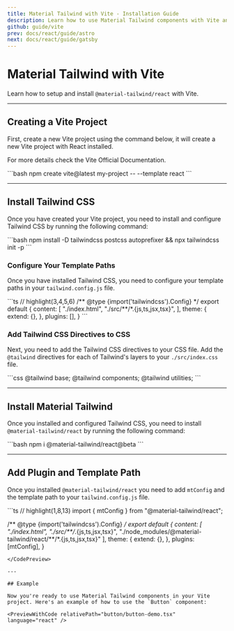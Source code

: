 ```yaml
---
title: Material Tailwind with Vite - Installation Guide
description: Learn how to use Material Tailwind components with Vite and Tailwind CSS to easily create elegant and flexible pages.
github: guide/vite
prev: docs/react/guide/astro
next: docs/react/guide/gatsby
---
```


# Material Tailwind with Vite

Learn how to setup and install `@material-tailwind/react` with Vite.

---

## Creating a Vite Project

First, create a new Vite project using the command below, it will create a new Vite project with React installed.

For more details check the <Link href="https://vitejs.dev/guide/?ref=material-tailwind" target="_blank">Vite Official Documentation</Link>.

<CodePreview>
```bash
npm create vite@latest my-project -- --template react
```
</CodePreview>

---

## Install Tailwind CSS

Once you have created your Vite project, you need to install and configure Tailwind CSS by running the following command:

<CodePreview>
```bash
npm install -D tailwindcss postcss autoprefixer && npx tailwindcss init -p
```
</CodePreview>

### Configure Your Template Paths

Once you have installed Tailwind CSS, you need to configure your template paths in your `tailwind.config.js` file.

<CodePreview>
```ts
// highlight(3,4,5,6)
/** @type {import('tailwindcss').Config} */
export default {
  content: [
    "./index.html",
    "./src/**/*.{js,ts,jsx,tsx}",
  ],
  theme: {
    extend: {},
  },
  plugins: [],
}
```
</CodePreview>

### Add Tailwind CSS Directives to CSS

Next, you need to add the Tailwind CSS directives to your CSS file. Add the `@tailwind` directives for each of Tailwind's layers to your `./src/index.css` file.

<CodePreview>
```css
@tailwind base;
@tailwind components;
@tailwind utilities;
```
</CodePreview>

---

## Install Material Tailwind

Once you installed and configured Tailwind CSS, you need to install `@material-tailwind/react` by running the following command:

<CodePreview>
```bash
npm i @material-tailwind/react@beta
```
</CodePreview>

---

## Add Plugin and Template Path

Once you installed `@material-tailwind/react` you need to add `mtConfig` and the template path to your `tailwind.config.js` file.

<CodePreview>
```ts
// highlight(1,8,13)
import { mtConfig } from "@material-tailwind/react";

/** @type {import('tailwindcss').Config} */
export default {
  content: [
    "./index.html",
    "./src/**/*.{js,ts,jsx,tsx}",
    "./node_modules/@material-tailwind/react/**/*.{js,ts,jsx,tsx}"
  ],
  theme: {
    extend: {},
  },
  plugins: [mtConfig],
}
```
</CodePreview>

---

## Example

Now you're ready to use Material Tailwind components in your Vite project. Here's an example of how to use the `Button` component:

<PreviewWithCode relativePath="button/button-demo.tsx" language="react" />